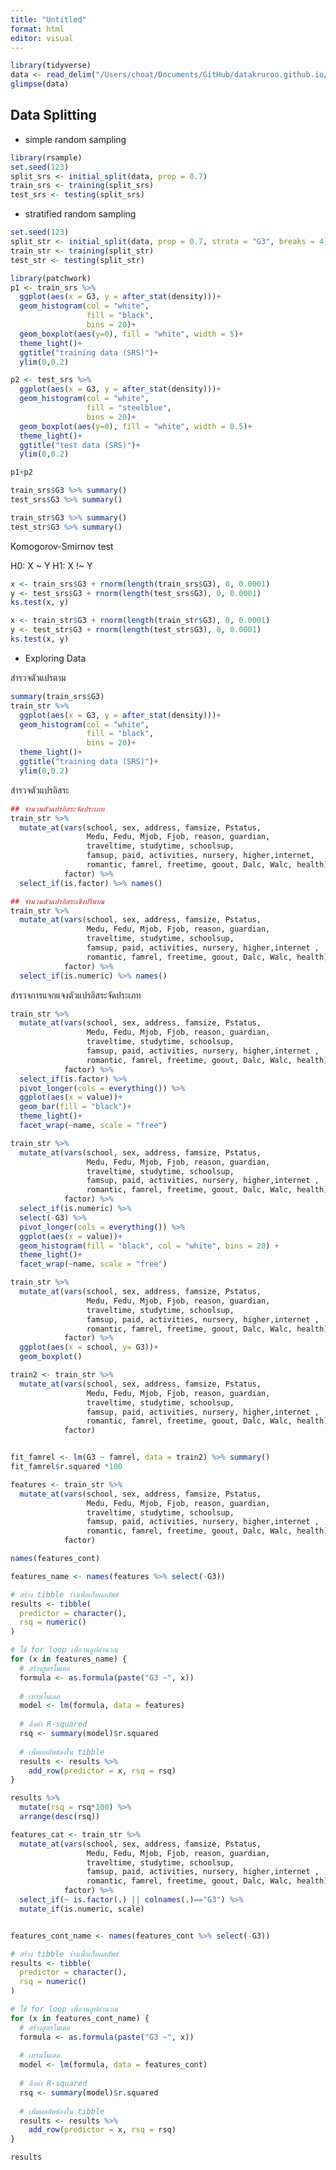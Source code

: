 ```yaml
---
title: "Untitled"
format: html
editor: visual
---
```




```r
library(tidyverse)
data <- read_delim("/Users/choat/Documents/GitHub/datakruroo.github.io/MachineLearning/week02/student/student-mat.csv", delim = ";")
glimpse(data)
```

## Data Splitting

- simple random sampling

```r
library(rsample)
set.seed(123)
split_srs <- initial_split(data, prop = 0.7)
train_srs <- training(split_srs)
test_srs <- testing(split_srs)
```

- stratified random sampling

```r
set.seed(123)
split_str <- initial_split(data, prop = 0.7, strata = "G3", breaks = 4)
train_str <- training(split_str)
test_str <- testing(split_str)
```



```r
library(patchwork)
p1 <- train_srs %>% 
  ggplot(aes(x = G3, y = after_stat(density)))+
  geom_histogram(col = "white", 
                 fill = "black",
                 bins = 20)+
  geom_boxplot(aes(y=0), fill = "white", width = 5)+
  theme_light()+
  ggtitle("training data (SRS)")+
  ylim(0,0.2)

p2 <- test_srs %>% 
  ggplot(aes(x = G3, y = after_stat(density)))+
  geom_histogram(col = "white", 
                 fill = "steelblue",
                 bins = 20)+
  geom_boxplot(aes(y=0), fill = "white", width = 0.5)+
  theme_light()+
  ggtitle("test data (SRS)")+
  ylim(0,0.2)

p1+p2
```


```r
train_srs$G3 %>% summary()
test_srs$G3 %>% summary()
```

```r
train_str$G3 %>% summary()
test_str$G3 %>% summary()
```
Komogorov-Smirnov test

H0: X ~ Y
H1: X !~ Y 

```r
x <- train_srs$G3 + rnorm(length(train_srs$G3), 0, 0.0001)
y <- test_srs$G3 + rnorm(length(test_srs$G3), 0, 0.0001)
ks.test(x, y)
```
```r
x <- train_str$G3 + rnorm(length(train_str$G3), 0, 0.0001)
y <- test_str$G3 + rnorm(length(test_str$G3), 0, 0.0001)
ks.test(x, y)
```


- Exploring Data

สำรวจตัวแปรตาม

```r
summary(train_srs$G3)
train_str %>% 
  ggplot(aes(x = G3, y = after_stat(density)))+
  geom_histogram(col = "white", 
                 fill = "black",
                 bins = 20)+
  theme_light()+
  ggtitle("training data (SRS)")+
  ylim(0,0.2)
```


สำรวจตัวแปรอิสระ

```r
## จำนวนตัวแปรอิสระจัดประเภท
train_str %>%
  mutate_at(vars(school, sex, address, famsize, Pstatus, 
                 Medu, Fedu, Mjob, Fjob, reason, guardian,
                 traveltime, studytime, schoolsup,
                 famsup, paid, activities, nursery, higher,internet,
                 romantic, famrel, freetime, goout, Dalc, Walc, health), 
            factor) %>% 
  select_if(is.factor) %>% names()

## จำนวนตัวแปรอิสระเชิงปริมาณ
train_str %>%
  mutate_at(vars(school, sex, address, famsize, Pstatus, 
                 Medu, Fedu, Mjob, Fjob, reason, guardian,
                 traveltime, studytime, schoolsup,
                 famsup, paid, activities, nursery, higher,internet ,
                 romantic, famrel, freetime, goout, Dalc, Walc, health), 
            factor) %>% 
  select_if(is.numeric) %>% names()
```


สำรวจการแจกแจงตัวแปรอิสระจัดประเภท

```r
train_str %>%
  mutate_at(vars(school, sex, address, famsize, Pstatus, 
                 Medu, Fedu, Mjob, Fjob, reason, guardian,
                 traveltime, studytime, schoolsup,
                 famsup, paid, activities, nursery, higher,internet ,
                 romantic, famrel, freetime, goout, Dalc, Walc, health), 
            factor) %>% 
  select_if(is.factor) %>%
  pivot_longer(cols = everything()) %>% 
  ggplot(aes(x = value))+
  geom_bar(fill = "black")+
  theme_light()+
  facet_wrap(~name, scale = "free")
```

```r
train_str %>%
  mutate_at(vars(school, sex, address, famsize, Pstatus, 
                 Medu, Fedu, Mjob, Fjob, reason, guardian,
                 traveltime, studytime, schoolsup,
                 famsup, paid, activities, nursery, higher,internet ,
                 romantic, famrel, freetime, goout, Dalc, Walc, health), 
            factor) %>% 
  select_if(is.numeric) %>%
  select(-G3) %>% 
  pivot_longer(cols = everything()) %>% 
  ggplot(aes(x = value))+
  geom_histogram(fill = "black", col = "white", bins = 20) +
  theme_light()+
  facet_wrap(~name, scale = "free")
```


```r
train_str %>%
  mutate_at(vars(school, sex, address, famsize, Pstatus, 
                 Medu, Fedu, Mjob, Fjob, reason, guardian,
                 traveltime, studytime, schoolsup,
                 famsup, paid, activities, nursery, higher,internet ,
                 romantic, famrel, freetime, goout, Dalc, Walc, health), 
            factor) %>% 
  ggplot(aes(x = school, y= G3))+
  geom_boxplot()
```


```r
train2 <- train_str %>%
  mutate_at(vars(school, sex, address, famsize, Pstatus, 
                 Medu, Fedu, Mjob, Fjob, reason, guardian,
                 traveltime, studytime, schoolsup,
                 famsup, paid, activities, nursery, higher,internet ,
                 romantic, famrel, freetime, goout, Dalc, Walc, health), 
            factor)


fit_famrel <- lm(G3 ~ famrel, data = train2) %>% summary()
fit_famrel$r.squared *100
```




```r
features <- train_str %>%
  mutate_at(vars(school, sex, address, famsize, Pstatus, 
                 Medu, Fedu, Mjob, Fjob, reason, guardian,
                 traveltime, studytime, schoolsup,
                 famsup, paid, activities, nursery, higher,internet ,
                 romantic, famrel, freetime, goout, Dalc, Walc, health), 
            factor)

names(features_cont)
```

```r
features_name <- names(features %>% select(-G3))
```

```r
# สร้าง tibble ว่างเพื่อเก็บผลลัพธ์
results <- tibble(
  predictor = character(),
  rsq = numeric()
)

# ใช้ for loop เพื่อวนลูปคำนวณ
for (x in features_name) {
  # สร้างสูตรโมเดล
  formula <- as.formula(paste("G3 ~", x))
  
  # เทรนโมเดล
  model <- lm(formula, data = features)
  
  # ดึงค่า R-squared
  rsq <- summary(model)$r.squared
  
  # เพิ่มผลลัพธ์ลงใน tibble
  results <- results %>%
    add_row(predictor = x, rsq = rsq)
}

results %>% 
  mutate(rsq = rsq*100) %>% 
  arrange(desc(rsq))
```



```r
features_cat <- train_str %>%
  mutate_at(vars(school, sex, address, famsize, Pstatus, 
                 Medu, Fedu, Mjob, Fjob, reason, guardian,
                 traveltime, studytime, schoolsup,
                 famsup, paid, activities, nursery, higher,internet ,
                 romantic, famrel, freetime, goout, Dalc, Walc, health), 
            factor) %>% 
  select_if(~ is.factor(.) || colnames(.)=="G3") %>% 
  mutate_if(is.numeric, scale)


features_cont_name <- names(features_cont %>% select(-G3))

# สร้าง tibble ว่างเพื่อเก็บผลลัพธ์
results <- tibble(
  predictor = character(),
  rsq = numeric()
)

# ใช้ for loop เพื่อวนลูปคำนวณ
for (x in features_cont_name) {
  # สร้างสูตรโมเดล
  formula <- as.formula(paste("G3 ~", x))
  
  # เทรนโมเดล
  model <- lm(formula, data = features_cont)
  
  # ดึงค่า R-squared
  rsq <- summary(model)$r.squared
  
  # เพิ่มผลลัพธ์ลงใน tibble
  results <- results %>%
    add_row(predictor = x, rsq = rsq)
}

results
```




























